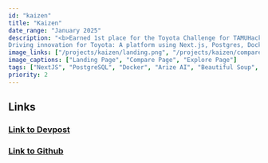```yaml
---
id: "kaizen"
title: "Kaizen"
date_range: "January 2025"
description: "<b>Earned 1st place for the Toyota Challenge for TAMUHack 2025.</b><br />
Driving innovation for Toyota: A platform using Next.js, Postgres, Docker, and Arize AI tools to deliver traceable, high-quality insights—constantly improving beyond expectations. "
image_links: ["/projects/kaizen/landing.png", "/projects/kaizen/compare.jpg", "/projects/kaizen/explore.jpg"]
image_captions: ["Landing Page", "Compare Page", "Explore Page"]
tags: ["NextJS", "PostgreSQL", "Docker", "Arize AI", "Beautiful Soup", "Flask", "OpenAI", "Selenium", "TailwindCSS"]
priority: 2
---
```


## Links
### [Link to Devpost](https://devpost.com/software/kaizen-ri9yp2)
### [Link to Github](https://github.com/zanbowie138/TAMUHack25)



